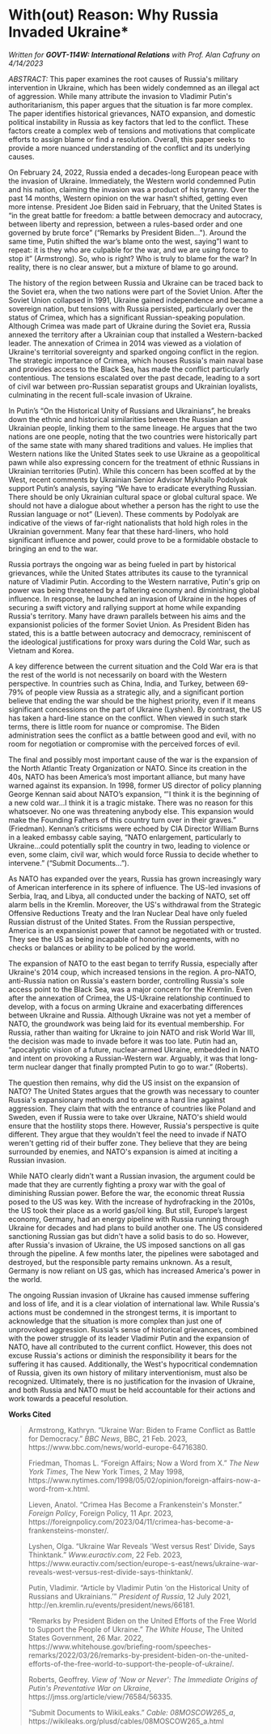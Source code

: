 # With(out) Reason: Why Russia Invaded Ukraine*
*Written for **GOVT-114W: International Relations** with Prof. Alan Cafruny on 4/14/2023*

*ABSTRACT:* This paper examines the root causes of Russia\'s military
intervention in Ukraine, which has been widely condemned as an illegal
act of aggression. While many attribute the invasion to Vladimir
Putin\'s authoritarianism, this paper argues that the situation is far
more complex. The paper identifies historical grievances, NATO
expansion, and domestic political instability in Russia as key factors
that led to the conflict. These factors create a complex web of tensions
and motivations that complicate efforts to assign blame or find a
resolution. Overall, this paper seeks to provide a more nuanced
understanding of the conflict and its underlying causes.

On February 24, 2022, Russia ended a decades-long European peace with
the invasion of Ukraine. Immediately, the Western world condemned Putin
and his nation, claiming the invasion was a product of his tyranny. Over
the past 14 months, Western opinion on the war hasn't shifted, getting
even more intense. President Joe Biden said in February, that the United
States is "in the great battle for freedom: a battle between democracy
and autocracy, between liberty and repression, between a rules-based
order and one governed by brute force" ("Remarks by President
Biden...\"). Around the same time, Putin shifted the war's blame onto
the west, saying "I want to repeat: it is they who are culpable for the
war, and we are using force to stop it" (Armstrong). So, who is right?
Who is truly to blame for the war? In reality, there is no clear answer,
but a mixture of blame to go around.

The history of the region between Russia and Ukraine can be traced back
to the Soviet era, when the two nations were part of the Soviet Union.
After the Soviet Union collapsed in 1991, Ukraine gained independence
and became a sovereign nation, but tensions with Russia persisted,
particularly over the status of Crimea, which has a significant
Russian-speaking population. Although Crimea was made part of Ukraine
during the Soviet era, Russia annexed the territory after a Ukrainian
coup that installed a Western-backed leader. The annexation of Crimea in
2014 was viewed as a violation of Ukraine\'s territorial sovereignty and
sparked ongoing conflict in the region. The strategic importance of
Crimea, which houses Russia\'s main naval base and provides access to
the Black Sea, has made the conflict particularly contentious. The
tensions escalated over the past decade, leading to a sort of civil war
between pro-Russian separatist groups and Ukrainian loyalists,
culminating in the recent full-scale invasion of Ukraine.

In Putin's "On the Historical Unity of Russians and Ukrainians", he
breaks down the ethnic and historical similarities between the Russian
and Ukrainian people, linking them to the same lineage. He argues that
the two nations are one people, noting that the two countries were
historically part of the same state with many shared traditions and
values. He implies that Western nations like the United States seek to
use Ukraine as a geopolitical pawn while also expressing concern for the
treatment of ethnic Russians in Ukrainian territories (Putin). While
this concern has been scoffed at by the West, recent comments by
Ukrainian Senior Advisor Mykhailo Podolyak support Putin's analysis,
saying "We have to eradicate everything Russian. There should be only
Ukrainian cultural space or global cultural space. We should not have a
dialogue about whether a person has the right to use the Russian
language or not" (Lieven). These comments by Podolyak are indicative of
the views of far-right nationalists that hold high roles in the
Ukrainian government. Many fear that these hard-liners, who hold
significant influence and power, could prove to be a formidable obstacle
to bringing an end to the war.

Russia portrays the ongoing war as being fueled in part by historical
grievances, while the United States attributes its cause to the
tyrannical nature of Vladimir Putin. According to the Western narrative,
Putin\'s grip on power was being threatened by a faltering economy and
diminishing global influence. In response, he launched an invasion of
Ukraine in the hopes of securing a swift victory and rallying support at
home while expanding Russia\'s territory. Many have drawn parallels
between his aims and the expansionist policies of the former Soviet
Union. As President Biden has stated, this is a battle between autocracy
and democracy, reminiscent of the ideological justifications for proxy
wars during the Cold War, such as Vietnam and Korea.

A key difference between the current situation and the Cold War era is
that the rest of the world is not necessarily on board with the Western
perspective. In countries such as China, India, and Turkey, between
69-79% of people view Russia as a strategic ally, and a significant
portion believe that ending the war should be the highest priority, even
if it means significant concessions on the part of Ukraine (Lyshen). By
contrast, the US has taken a hard-line stance on the conflict. When
viewed in such stark terms, there is little room for nuance or
compromise. The Biden administration sees the conflict as a battle
between good and evil, with no room for negotiation or compromise with
the perceived forces of evil.

The final and possibly most important cause of the war is the expansion
of the North Atlantic Treaty Organization or NATO. Since its creation in
the 40s, NATO has been America's most important alliance, but many have
warned against its expansion. In 1998, former US director of policy
planning George Kennan said about NATO's expansion, "\'I think it is the
beginning of a new cold war...I think it is a tragic mistake. There was
no reason for this whatsoever. No one was threatening anybody else. This
expansion would make the Founding Fathers of this country turn over in
their graves." (Friedman). Kennan's criticisms were echoed by CIA
Director William Burns in a leaked embassy cable saying, "NATO
enlargement, particularly to Ukraine...could potentially split the
country in two, leading to violence or even, some claim, civil war,
which would force Russia to decide whether to intervene." ("Submit
Documents...").

As NATO has expanded over the years, Russia has grown increasingly wary
of American interference in its sphere of influence. The US-led
invasions of Serbia, Iraq, and Libya, all conducted under the backing of
NATO, set off alarm bells in the Kremlin. Moreover, the US\'s withdrawal
from the Strategic Offensive Reductions Treaty and the Iran Nuclear Deal
have only fueled Russian distrust of the United States. From the Russian
perspective, America is an expansionist power that cannot be negotiated
with or trusted. They see the US as being incapable of honoring
agreements, with no checks or balances or ability to be policed by the
world.

The expansion of NATO to the east began to terrify Russia, especially
after Ukraine\'s 2014 coup, which increased tensions in the region. A
pro-NATO, anti-Russia nation on Russia\'s eastern border, controlling
Russia\'s sole access point to the Black Sea, was a major concern for
the Kremlin. Even after the annexation of Crimea, the US-Ukraine
relationship continued to develop, with a focus on arming Ukraine and
exacerbating differences between Ukraine and Russia. Although Ukraine
was not yet a member of NATO, the groundwork was being laid for its
eventual membership. For Russia, rather than waiting for Ukraine to join
NATO and risk World War III, the decision was made to invade before it
was too late. Putin had an, "apocalyptic vision of a future,
nuclear-armed Ukraine, embedded in NATO and intent on provoking a
Russian-Western war. Arguably, it was that long-term nuclear danger that
finally prompted Putin to go to war." (Roberts).

The question then remains, why did the US insist on the expansion of
NATO? The United States argues that the growth was necessary to counter
Russia\'s expansionary methods and to ensure a hard line against
aggression. They claim that with the entrance of countries like Poland
and Sweden, even if Russia were to take over Ukraine, NATO\'s shield
would ensure that the hostility stops there. However, Russia\'s
perspective is quite different. They argue that they wouldn\'t feel the
need to invade if NATO weren\'t getting rid of their buffer zone. They
believe that they are being surrounded by enemies, and NATO\'s expansion
is aimed at inciting a Russian invasion.

While NATO clearly didn't want a Russian invasion, the argument could be
made that they are currently fighting a proxy war with the goal of
diminishing Russian power. Before the war, the economic threat Russia
posed to the US was key. With the increase of hydrofracking in the
2010s, the US took their place as a world gas/oil king. But still,
Europe's largest economy, Germany, had an energy pipeline with Russia
running through Ukraine for decades and had plans to build another one.
The US considered sanctioning Russian gas but didn\'t have a solid basis
to do so. However, after Russia\'s invasion of Ukraine, the US imposed
sanctions on all gas through the pipeline. A few months later, the
pipelines were sabotaged and destroyed, but the responsible party
remains unknown. As a result, Germany is now reliant on US gas, which
has increased America\'s power in the world.

The ongoing Russian invasion of Ukraine has caused immense suffering and
loss of life, and it is a clear violation of international law. While
Russia\'s actions must be condemned in the strongest terms, it is
important to acknowledge that the situation is more complex than just
one of unprovoked aggression. Russia\'s sense of historical grievances,
combined with the power struggle of its leader Vladimir Putin and the
expansion of NATO, have all contributed to the current conflict.
However, this does not excuse Russia\'s actions or diminish the
responsibility it bears for the suffering it has caused. Additionally,
the West\'s hypocritical condemnation of Russia, given its own history
of military interventionism, must also be recognized. Ultimately, there
is no justification for the invasion of Ukraine, and both Russia and
NATO must be held accountable for their actions and work towards a
peaceful resolution.

**Works Cited**

> Armstrong, Kathryn. "Ukraine War: Biden to Frame Conflict as Battle
> for Democracy." *BBC News*, BBC, 21 Feb. 2023,
> https://www.bbc.com/news/world-europe-64716380.
>
> Friedman, Thomas L. "Foreign Affairs; Now a Word from X." *The New
> York Times*, The New York Times, 2 May 1998,
> https://www.nytimes.com/1998/05/02/opinion/foreign-affairs-now-a-word-from-x.html.
>
> Lieven, Anatol. "Crimea Has Become a Frankenstein\'s Monster."
> *Foreign Policy*, Foreign Policy, 11 Apr. 2023,
> https://foreignpolicy.com/2023/04/11/crimea-has-become-a-frankensteins-monster/.
>
> Lyshen, Olga. "Ukraine War Reveals \'West versus Rest\' Divide, Says
> Thinktank." *Www.euractiv.com*, 22 Feb. 2023,
> https://www.euractiv.com/section/europe-s-east/news/ukraine-war-reveals-west-versus-rest-divide-says-thinktank/.
>
> Putin, Vladimir. "Article by Vladimir Putin 'on the Historical Unity
> of Russians and Ukrainians.'" *President of Russia*, 12 July 2021,
> http://en.kremlin.ru/events/president/news/66181.
>
> "Remarks by President Biden on the United Efforts of the Free World to
> Support the People of Ukraine." *The White House*, The United States
> Government, 26 Mar. 2022,
> https://www.whitehouse.gov/briefing-room/speeches-remarks/2022/03/26/remarks-by-president-biden-on-the-united-efforts-of-the-free-world-to-support-the-people-of-ukraine/.
>
> Roberts, Geoffrey. *View of \'Now or Never\': The Immediate Origins of
> Putin\'s Preventative War on Ukraine*,
> https://jmss.org/article/view/76584/56335.
>
> "Submit Documents to WikiLeaks." *Cable: 08MOSCOW265_a*,
> https://wikileaks.org/plusd/cables/08MOSCOW265_a.html
